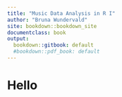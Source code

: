 ```yaml
---
title: "Music Data Analysis in R I"
author: "Bruna Wundervald"
site: bookdown::bookdown_site
documentclass: book
output:
  bookdown::gitbook: default
  #bookdown::pdf_book: default
---
```


# Hello